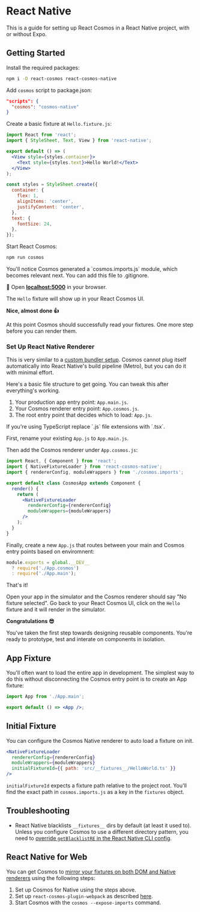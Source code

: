 
# React Native

This is a guide for setting up React Cosmos in a React Native project, with or without Expo.

## Getting Started

Install the required packages:

```bash npm2yarn
npm i -D react-cosmos react-cosmos-native
```

Add `cosmos` script to package.json:

```json filename="package.json"
"scripts": {
  "cosmos": "cosmos-native"
}
```

Create a basic fixture at `Hello.fixture.js`:

```jsx filename="Hello.fixture.js"
import React from 'react';
import { StyleSheet, Text, View } from 'react-native';

export default () => (
  <View style={styles.container}>
    <Text style={styles.text}>Hello World!</Text>
  </View>
);

const styles = StyleSheet.create({
  container: {
    flex: 1,
    alignItems: 'center',
    justifyContent: 'center',
  },
  text: {
    fontSize: 24,
  },
});
```

Start React Cosmos:

```bash npm2yarn
npm run cosmos
```

<Callout type="info">
  You'll notice Cosmos generated a `cosmos.imports.js` module, which becomes
  relevant next. You can add this file to .gitignore.
</Callout>

🚀 Open **[localhost:5000](http://localhost:5000)** in your browser.

The `Hello` fixture will show up in your React Cosmos UI.

**Nice, almost done 👍**

At this point Cosmos should successfully read your fixtures. One more step before you can render them.

### Set Up React Native Renderer

This is very similar to a [custom bundler setup](./custom-bundler.md). Cosmos cannot plug itself automatically into React Native's build pipeline (Metro), but you can do it with minimal effort.

Here's a basic file structure to get going. You can tweak this after everything's working.

<FileTree>
  <FileTree.Folder name="project" defaultOpen>
    <FileTree.File name="App.cosmos.js" />
    <FileTree.File name="App.main.js" />
    <FileTree.File name="App.js" />
  </FileTree.Folder>
</FileTree>

1. Your production app entry point: `App.main.js`.
2. Your Cosmos renderer entry point: `App.cosmos.js`.
3. The root entry point that decides which to load: `App.js`.

<Callout type="info">
  If you're using TypeScript replace `.js` file extensions with `.tsx`.
</Callout>

First, rename your existing `App.js` to `App.main.js`.

Then add the Cosmos renderer under `App.cosmos.js`:

```jsx filename="App.cosmos.js"
import React, { Component } from 'react';
import { NativeFixtureLoader } from 'react-cosmos-native';
import { rendererConfig, moduleWrappers } from './cosmos.imports';

export default class CosmosApp extends Component {
  render() {
    return (
      <NativeFixtureLoader
        rendererConfig={rendererConfig}
        moduleWrappers={moduleWrappers}
      />
    );
  }
}
```

Finally, create a new `App.js` that routes between your main and Cosmos entry points based on enviromnent:

```js filename="App.js"
module.exports = global.__DEV__
  ? require('./App.cosmos')
  : require('./App.main');
```

That's it!

Open your app in the simulator and the Cosmos renderer should say "No fixture selected". Go back to your React Cosmos UI, click on the `Hello` fixture and it will render in the simulator.

**Congratulations 😎**

You've taken the first step towards designing reusable components. You're ready to prototype, test and interate on components in isolation.

## App Fixture

You'll often want to load the entire app in development. The simplest way to do this without disconnecting the Cosmos entry point is to create an App fixture:

```jsx filename="App.fixture.js"
import App from './App.main';

export default () => <App />;
```

## Initial Fixture

You can configure the Cosmos Native renderer to auto load a fixture on init.

```jsx {4}
<NativeFixtureLoader
  rendererConfig={rendererConfig}
  moduleWrappers={moduleWrappers}
  initialFixtureId={{ path: 'src/__fixtures__/HelloWorld.ts' }}
/>
```

`initialFixtureId` expects a fixture path relative to the project root. You'll find the exact path in `cosmos.imports.js` as a key in the `fixtures` object.

## Troubleshooting

- React Native blacklists `__fixtures__` dirs by default (at least it used to). Unless you configure Cosmos to use a different directory pattern, you need to [override `getBlacklistRE` in the React Native CLI config](https://github.com/skidding/jobs-done/blob/585b1c472a123c9221dfec9018c9fa1e976d715e/rn-cli.config.js).

## React Native for Web

You can get Cosmos to [mirror your fixtures on both DOM and Native renderers](https://twitter.com/ReactCosmos/status/1156147491026472964) using the following steps:

1. Set up Cosmos for Native using the steps above.
2. Set up `react-cosmos-plugin-webpack` as described [here](./webpack.md).
3. Start Cosmos with the `cosmos --expose-imports` command.
